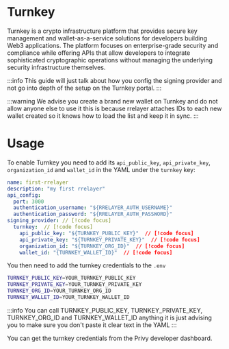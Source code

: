 # Turnkey

Turnkey is a crypto infrastructure platform that provides secure key management and wallet-as-a-service solutions for developers building Web3 applications.
The platform focuses on enterprise-grade security and compliance while offering APIs that allow developers to integrate sophisticated
cryptographic operations without managing the underlying security infrastructure themselves.

:::info
This guide will just talk about how you config the signing provider and not go into depth of the setup on the Turnkey portal.
:::

:::warning
We advise you create a brand new wallet on Turnkey and do not allow anyone else to use it this is because rrelayer attaches IDs
to each new wallet created so it knows how to load the list and keep it in sync.
:::

# Usage

To enable Turnkey you need to add its `api_public_key`, `api_private_key`, `organization_id` and `wallet_id` in the YAML under the `turnkey` key:

```yaml [rrelayer.yaml]
name: first-rrelayer
description: "my first rrelayer"
api_config:
  port: 3000
  authentication_username: "${RRELAYER_AUTH_USERNAME}"
  authentication_password: "${RRELAYER_AUTH_PASSWORD}"
signing_provider: // [!code focus]
  turnkey:  // [!code focus]
    api_public_key: "${TURNKEY_PUBLIC_KEY}"  // [!code focus]
    api_private_key: "${TURNKEY_PRIVATE_KEY}"  // [!code focus]
    organization_id: "${TURNKEY_ORG_ID}"  // [!code focus]
    wallet_id: "{TURNKEY_WALLET_ID}"  // [!code focus]
```

You then need to add the turnkey credentials to the `.env`

```bash
TURNKEY_PUBLIC_KEY=YOUR_TURNKEY_PUBLIC_KEY
TURNKEY_PRIVATE_KEY=YOUR_TURNKEY_PRIVATE_KEY
TURNKEY_ORG_ID=YOUR_TURNKEY_ORG_ID
TURNKEY_WALLET_ID=YOUR_TURNKEY_WALLET_ID
```

:::info
You can call TURNKEY_PUBLIC_KEY, TURNKEY_PRIVATE_KEY, TURNKEY_ORG_ID and TURNKEY_WALLET_ID anything it is just advising you
to make sure you don't paste it clear text in the YAML
:::

You can get the turnkey credentials from the Privy developer dashboard.

